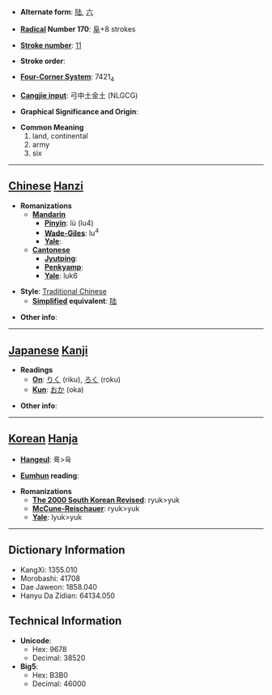 * '''Alternate form''': [[陆]], [[六]]

* '''[[Wiktionary:Chinese radical index| Radical]] Number 170''': [[Wiktionary:Chinese radical index 阜|阜]]+8 strokes

* '''[[Wiktionary:Chinese total strokes index|Stroke number]]''': [[Wiktionary:Chinese total strokes index 11|11]]

* '''Stroke order''': 

* '''[[Wiktionary:Chinese four corner index|Four-Corner System]]''': 7421<sub>4</sub>

* '''[[Wiktionary:Chinese Cangjie index|Cangjie input]]''': 弓中土金土 (NLGCG)

* '''Graphical Significance and Origin''': 

* '''Common Meaning'''
*#land, continental
*# army
*#six

----

== [[Chinese]] [[Hanzi]] ==

* '''Romanizations'''
** '''[[Mandarin]]'''
*** '''[[Pinyin]]''': lù (lu4)
*** '''[[Wade-Giles]]''': lu<sup>4</sup>
*** '''[[Yale]]''': 
** '''[[Cantonese]]'''
*** '''[[Jyutping]]''':
*** '''[[Penkyamp]]''': 
*** '''[[Yale]]''': luk6

* '''Style''': [[Traditional Chinese]] 
** '''[[Simplified Chinese|Simplified]] equivalent''': [[陆]]

* '''Other info''': 

----

== [[Japanese]] [[Kanji]] ==

* '''Readings'''
** '''[[On]]''': [[りく]] (riku), [[ろく]] (roku)
** '''[[Kun]]''': [[おか]] (oka)

* '''Other info''':  

----

== [[Korean]] [[Hanja]] ==

* '''[[Hangeul]]''': 륙>육

* '''[[Eumhun]] reading''': 

* '''Romanizations'''
** '''[[The 2000 South Korean Revised Romanization|The 2000 South Korean Revised]]''': ryuk>yuk
** '''[[McCune-Reischauer]]''': ryuk>yuk
** '''[[Yale]]''': lyuk>yuk

----

== Dictionary Information ==

* KangXi: 1355.010
* Morobashi: 41708
* Dae Jaweon: 1858.040
* Hanyu Da Zidian: 64134.050

== Technical Information ==

* '''Unicode''':
** Hex: 9678
** Decimal: 38520
* '''Big5''':
** Hex: B3B0
** Decimal: 46000